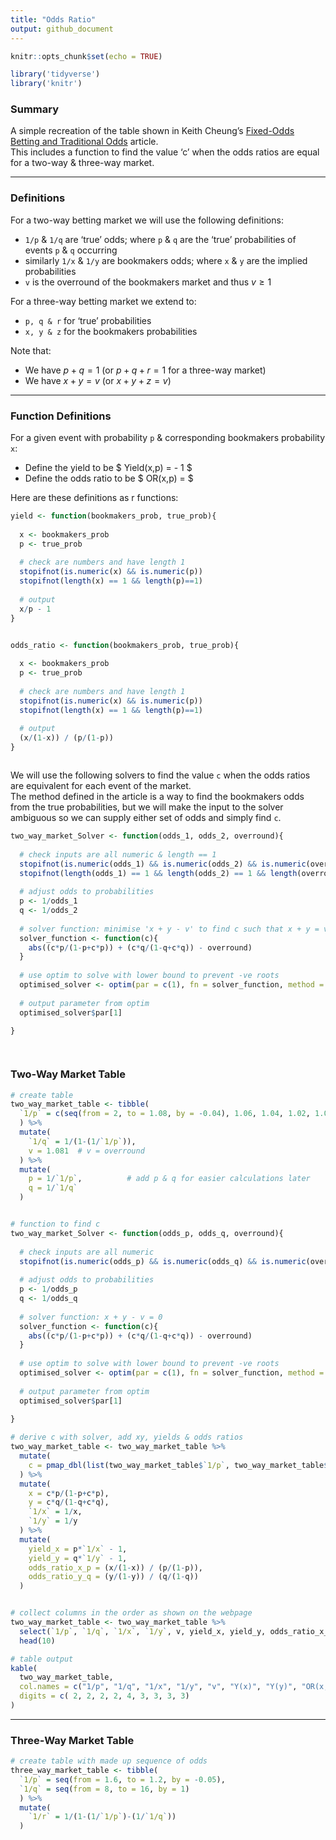 ```yaml
---
title: "Odds Ratio"
output: github_document
---
```


```r
knitr::opts_chunk$set(echo = TRUE)

library('tidyverse')
library('knitr')

```

### Summary

A simple recreation of the table shown in Keith Cheung's [Fixed-Odds Betting and Traditional Odds]("http://www.sportstradingnetwork.com/article/fixed-odds-betting-traditional-odds/") article.  
This includes a function to find the value 'c' when the odds ratios are equal for a two-way & three-way market.  

***

### Definitions

For a two-way betting market we will use the following definitions:  

* `1/p` & `1/q` are 'true' odds; where `p` & `q` are the 'true' probabilities of events `p` & `q` occurring
* similarly `1/x` & `1/y` are bookmakers odds; where `x` & `y` are the implied probabilities
* `v` is the overround of the bookmakers market and thus $v \ge 1$


For a three-way betting market we extend to: 

* `p, q & r` for 'true' probabilities
* `x, y & z` for the bookmakers probabilities


Note that:

* We have $p + q = 1$ (or $p + q + r = 1$ for a three-way market)
* We have $x + y = v$ (or $x + y + z = v$)

***


### Function Definitions

For a given event with probability `p` & corresponding bookmakers probability `x`:

* Define the yield to be $ Yield(x,p) = \dfrac{p}{x} - 1 $
* Define the odds ratio to be $ OR(x,p) = \dfrac{x/(1-x)}{p/(1-p)}$

Here are these definitions as r functions: 

```r


yield <- function(bookmakers_prob, true_prob){
  
  x <- bookmakers_prob
  p <- true_prob
  
  # check are numbers and have length 1
  stopifnot(is.numeric(x) && is.numeric(p))
  stopifnot(length(x) == 1 && length(p)==1)
  
  # output
  x/p - 1
}


odds_ratio <- function(bookmakers_prob, true_prob){
  
  x <- bookmakers_prob
  p <- true_prob
  
  # check are numbers and have length 1
  stopifnot(is.numeric(x) && is.numeric(p))
  stopifnot(length(x) == 1 && length(p)==1)
  
  # output
  (x/(1-x)) / (p/(1-p))
}



```



We will use the following solvers to find the value `c` when the odds ratios are equivalent for each event of the market.  
The method defined in the article is a way to find the bookmakers odds from the true probabilities, 
but we will make the input to the solver ambiguous so we can supply either set of odds and simply find `c`. 

```r


two_way_market_Solver <- function(odds_1, odds_2, overround){
  
  # check inputs are all numeric & length == 1
  stopifnot(is.numeric(odds_1) && is.numeric(odds_2) && is.numeric(overround))
  stopifnot(length(odds_1) == 1 && length(odds_2) == 1 && length(overround) == 1)
  
  # adjust odds to probabilities
  p <- 1/odds_1
  q <- 1/odds_2
  
  # solver function: minimise 'x + y - v' to find c such that x + y = v
  solver_function <- function(c){
    abs((c*p/(1-p+c*p)) + (c*q/(1-q+c*q)) - overround)
  }
  
  # use optim to solve with lower bound to prevent -ve roots
  optimised_solver <- optim(par = c(1), fn = solver_function, method = "Brent", lower = 1e-03, upper = 1e+03)
  
  # output parameter from optim
  optimised_solver$par[1]
  
}




```



### Two-Way Market Table


```r


# create table
two_way_market_table <- tibble(
  `1/p` = c(seq(from = 2, to = 1.08, by = -0.04), 1.06, 1.04, 1.02, 1.01)  # by -0.04, for > 1.08; more granular < 1.08
  ) %>% 
  mutate(
    `1/q` = 1/(1-(1/`1/p`)), 
    v = 1.081  # v = overround
  ) %>% 
  mutate(
    p = 1/`1/p`,          # add p & q for easier calculations later
    q = 1/`1/q` 
  )


# function to find c
two_way_market_Solver <- function(odds_p, odds_q, overround){
  
  # check inputs are all numeric
  stopifnot(is.numeric(odds_p) && is.numeric(odds_q) && is.numeric(overround))
  
  # adjust odds to probabilities
  p <- 1/odds_p
  q <- 1/odds_q
  
  # solver function: x + y - v = 0 
  solver_function <- function(c){
    abs((c*p/(1-p+c*p)) + (c*q/(1-q+c*q)) - overround)
  }
  
  # use optim to solve with lower bound to prevent -ve roots
  optimised_solver <- optim(par = c(1), fn = solver_function, method = "Brent", lower = 1e-03, upper = 1e+03)
  
  # output parameter from optim
  optimised_solver$par[1]
  
}

# derive c with solver, add xy, yields & odds ratios
two_way_market_table <- two_way_market_table %>% 
  mutate(
    c = pmap_dbl(list(two_way_market_table$`1/p`, two_way_market_table$`1/q`, two_way_market_table$v), two_way_market_Solver)
  ) %>% 
  mutate(
    x = c*p/(1-p+c*p),
    y = c*q/(1-q+c*q), 
    `1/x` = 1/x, 
    `1/y` = 1/y
  ) %>% 
  mutate(
    yield_x = p*`1/x` - 1, 
    yield_y = q*`1/y` - 1, 
    odds_ratio_x_p = (x/(1-x)) / (p/(1-p)), 
    odds_ratio_y_q = (y/(1-y)) / (q/(1-q)) 
  )


# collect columns in the order as shown on the webpage
two_way_market_table <- two_way_market_table %>% 
  select(`1/p`, `1/q`, `1/x`, `1/y`, v, yield_x, yield_y, odds_ratio_x_p, odds_ratio_y_q) %>% 
  head(10)

# table output
kable(
  two_way_market_table, 
  col.names = c("1/p", "1/q", "1/x", "1/y", "v", "Y(x)", "Y(y)", "OR(x,p)", "OR(y,q)"), 
  digits = c( 2, 2, 2, 2, 4, 3, 3, 3, 3)
)


```


***

### Three-Way Market Table

```r


# create table with made up sequence of odds
three_way_market_table <- tibble(
  `1/p` = seq(from = 1.6, to = 1.2, by = -0.05), 
  `1/q` = seq(from = 8, to = 16, by = 1)
  ) %>% 
  mutate(
    `1/r` = 1/(1-(1/`1/p`)-(1/`1/q`))
  )




```
